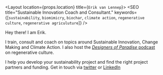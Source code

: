 
<Layout location={props.location} title={`Erik van Lennep`}>
  <SEO
    title="Sustainable Innovation Coach and Consultant."
    keywords={[`sustainability`, `biomimicry`, `biochar`, `climate action`, `regenerative culture`, `regenerative agriculuture`]}
  />

  Hey there! I am Erik.

  I train, consult and coach on topics around Sustainable Innovation, Change Making and
  Climate Action. I also host the [_Designers of Paradise_ podcast](https://rasa.ag/designers/) on regenerative culture.

  I help you develop your sustainability project and find the right project partners and funding. Get in touch via [twitter](https://twitter.com/Green_Heart) or [LinkedIn](https://www.linkedin.com/in/erikvanlennep/)

  <BlogPosts></BlogPosts>
</Layout>
